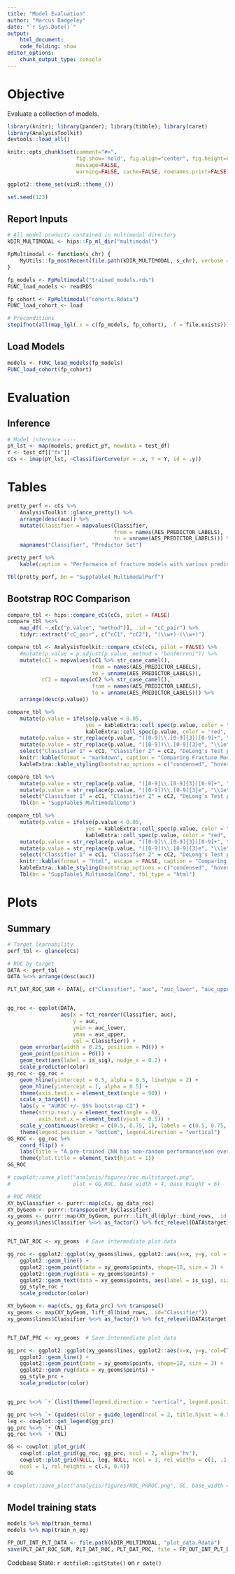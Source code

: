 ```yaml
---
title: "Model Evaluation"
author: "Marcus Badgeley"
date: "`r Sys.Date()`"
output:
    html_document:
    code_folding: show
editor_options:
    chunk_output_type: console
---
```


# Objective
Evaluate a collection of models.

```r
library(knitr); library(pander); library(tibble); library(caret)
library(AnalysisToolkit)
devtools::load_all()

knitr::opts_chunk$set(comment="#>",
                      fig.show='hold', fig.align="center", fig.height=8, fig.width=8,
                      message=FALSE,
                      warning=FALSE, cache=FALSE, rownames.print=FALSE)

ggplot2::theme_set(vizR::theme_())

set.seed(123)
```

## Report Inputs
```r
# All model products contained in multimodal directory
kDIR_MULTIMODAL <- hips::Fp_ml_dir("multimodal")

FpMultimodal <- function(s_chr) {
    MyUtils::fp_mostRecent(file.path(kDIR_MULTIMODAL, s_chr), verbose = TRUE)
}

fp_models <- FpMultimodal("trained_models.rds")
FUNC_load_models <- readRDS

fp_cohort <- FpMultimodal("cohorts.Rdata")
FUNC_load_cohort <- load

# Preconditions
stopifnot(all(map_lgl(.x = c(fp_models, fp_cohort), .f = file.exists)))
```


## Load Models
```r
models <- FUNC_load_models(fp_models)
FUNC_load_cohort(fp_cohort)
```


# Evaluation
## Inference
```r
# Model inference ----
pY_lst <- map(models, predict_pY, newdata = test_df)
Y <- test_df[["fx"]]
cCs <- imap(pY_lst, ~ClassifierCurve(pY = .x, Y = Y, id = .y))
```


# Tables
```r
pretty_perf <- cCs %>% 
    AnalysisToolkit::glance_pretty() %>% 
    arrange(desc(auc)) %>% 
    mutate(Classifier = mapvalues(Classifier, 
                                  from = names(AES_PREDICTOR_LABELS),
                                  to = unname(AES_PREDICTOR_LABELS))) %>% 
    mapnames("Classifier", "Predictor Set")

pretty_perf %>% 
    kable(caption = "Performance of fracture models with various predictor sets")

Tbl(pretty_perf, bn = "SuppTable4_MultimodalPerf")
```

## Bootstrap ROC Comparison
```r
compare_tbl <- hips::compare_cCs(cCs, pilot = FALSE)
compare_tbl %<>% 
    map_df( ~.x[c("p.value", "method")], .id = "cC_pair") %>%
    tidyr::extract("cC_pair", c("cC1", "cC2"), "(\\w+)-(\\w+)")

compare_tbl <- AnalysisToolkit::compare_cCs(cCs, pilot = FALSE) %>% 
    #mutate(p.value = p.adjust(p.value, method = "bonferroni")) %>% 
    mutate(cC1 = mapvalues(cC1 %>% str_case_camel(), 
                           from = names(AES_PREDICTOR_LABELS),
                           to = unname(AES_PREDICTOR_LABELS)),
           cC2 = mapvalues(cC2 %>% str_case_camel(), 
                           from = names(AES_PREDICTOR_LABELS),
                           to = unname(AES_PREDICTOR_LABELS))) %>% 
    arrange(desc(p.value))

compare_tbl %>% 
    mutate(p.value = ifelse(p.value < 0.05,
                         yes = kableExtra::cell_spec(p.value, color = "green", bold = TRUE),
                         kableExtra::cell_spec(p.value, color = "red", bold = FALSE))) %>%
    mutate(p.value = str_replace(p.value, "([0-9]\\.[0-9]{3})[0-9]+", "\\1")) %>% 
    mutate(p.value = str_replace(p.value, "([0-9])\\.[0-9]{3}e", "\\1e")) %>% 
    select("Classifier 1" = cC1, "Classifier 2" = cC2, "DeLong's Test p-value"=p.value) %>% 
    knitr::kable(format = "markdown", caption = "Comparing Fracture Models predicted by Various Predictor Sets.") %>%
    kableExtra::kable_styling(bootstrap_options = c("condensed", "hover", "striped"), full_width = FALSE)

compare_tbl %>% 
    mutate(p.value = str_replace(p.value, "([0-9]\\.[0-9]{3})[0-9]+", "\\1")) %>% 
    mutate(p.value = str_replace(p.value, "([0-9])\\.[0-9]{3}e", "\\1e")) %>% 
    select("Classifier 1" = cC1, "Classifier 2" = cC2, "DeLong's Test p-value"=p.value) %>% 
    Tbl(bn = "SuppTable5_MultimodalComp")

compare_tbl %>% 
    mutate(p.value = ifelse(p.value < 0.05,
                         yes = kableExtra::cell_spec(p.value, color = "green", bold = TRUE),
                         kableExtra::cell_spec(p.value, color = "red", bold = FALSE))) %>% 
    mutate(p.value = str_replace(p.value, "([0-9]\\.[0-9]{3})[0-9]+", "\\1")) %>% 
    mutate(p.value = str_replace(p.value, "([0-9])\\.[0-9]{3}e", "\\1e")) %>% 
    select("Classifier 1" = cC1, "Classifier 2" = cC2, "DeLong's Test p-value"=p.value) %>% 
    knitr::kable(format = "html", escape = FALSE, caption = "Comparing Fracture Models predicted by Various Predictor Sets.") %>%
    kableExtra::kable_styling(bootstrap_options = c("condensed", "hover", "striped"), full_width = FALSE) %>%
    Tbl(bn = "SuppTable5_MultimodalComp", tbl_type = "html")
```

# Plots
## Summary
```r
# Target learnability
perf_tbl <- glance(cCs)

# ROC by target
DATA <- perf_tbl
DATA %<>% arrange(desc(auc))

PLT_DAT_ROC_SUM <- DATA[, c("Classifier", "auc", "auc_lower", "auc_upper", "is_sig")]  # Collect data intermediates


gg_roc <- ggplot(DATA,
                 aes(x = fct_reorder(Classifier, auc),
                     y = auc,
                     ymin = auc_lower,
                     ymax = auc_upper,
                     col = Classifier)) +
    geom_errorbar(width = 0.25, position = Pd()) +
    geom_point(position = Pd()) +
    geom_text(aes(label = is_sig), nudge_x = 0.2) +
    scale_predictor(color)
gg_roc <- gg_roc +
    geom_hline(yintercept = 0.5, alpha = 0.5, linetype = 2) +
    geom_hline(yintercept = 1, alpha = 0.5) +
    theme(axis.text.x = element_text(angle = 90)) +
    scale_x_target() +
    labs(y = "AUROC +/- 95% bootstrap CI") +
    theme(strip.text.y = element_text(angle = 0),
          axis.text.x = element_text(vjust = 0.5)) +
    scale_y_continuous(breaks = c(0.5, 0.75, 1), labels = c(0.5, 0.75, 1)) +
    theme(legend.position = "bottom", legend.direction = "vertical")
GG_ROC <- gg_roc %+%
    coord_flip() +
    labs(title = "A pre-trained CNN has non-random performance\non every classification target attempted") +
    theme(plot.title = element_text(hjust = 1))
GG_ROC

# cowplot::save_plot("analysis/figures/roc_multitarget.png",
#                    plot = GG_ROC, base_width = 4, base_height = 6)
```


```r
# ROC PRROC
XY_byClassifier <- purrr::map(cCs, gg_data_roc)
XY_byGeom <- purrr::transpose(XY_byClassifier)
xy_geoms <- purrr::map(XY_byGeom, purrr::lift_dl(dplyr::bind_rows, .id = "Classifier"))
xy_geoms$lines$Classifier %<>% as_factor() %>% fct_relevel(DATA$target)


PLT_DAT_ROC <- xy_geoms  # Save intermediate plot data

gg_roc <- ggplot2::ggplot(xy_geoms$lines, ggplot2::aes(x=x, y=y, col = Classifier)) +
    ggplot2::geom_line() +
    ggplot2::geom_point(data = xy_geoms$points, shape=10, size = 3) +
    ggplot2::geom_rug(data = xy_geoms$points) +
    ggplot2::geom_text(data = xy_geoms$points, aes(label = is_sig), size = 5, nudge_y = 0.03, show.legend=FALSE) +
    gg_style_roc +
    scale_predictor(color)

XY_byGeom <- map(cCs, gg_data_prc) %>% transpose()
xy_geoms <- map(XY_byGeom, lift_dl(bind_rows, .id="Classifier"))
xy_geoms$lines$Classifier %<>% as_factor() %>% fct_relevel(DATA$target)


PLT_DAT_PRC <- xy_geoms  # Save intermediate plot data

gg_prc <- ggplot2::ggplot(xy_geoms$lines, ggplot2::aes(x=x, y=y, col=Classifier)) +
    ggplot2::geom_line() +
    ggplot2::geom_point(data = xy_geoms$points, shape=10, size = 3) +
    ggplot2::geom_rug(data = xy_geoms$points) +
    gg_style_prc +
    scale_predictor(color)


gg_prc %<>% `+`(list(theme(legend.direction = "vertical", legend.position = "bottom")))

gg_prc %<>% `+`(guides(color = guide_legend(ncol = 2, title.hjust = 0.5)))
leg <- cowplot::get_legend(gg_prc)
gg_prc %<>% `+`(NL)
gg_roc %<>% `+`(NL)

GG <- cowplot::plot_grid(
    cowplot::plot_grid(gg_roc, gg_prc, ncol = 2, align='hv'),
    cowplot::plot_grid(NULL, leg, NULL, ncol = 3, rel_widths = c(1, .1, 1)),
    ncol = 1, rel_heights = c(.6, 0.4))
GG

# cowplot::save_plot("analysis/figures/ROC_PRROC.png", GG, base_width = 4, base_height = 6)
```


## Model training stats
```r
models %>% map(train_terms)
models %>% map(train_n_eg)
```

```r
FP_OUT_INT_PLT_DATA <- file.path(kDIR_MULTIMODAL, "plot_data.Rdata")
save(PLT_DAT_ROC_SUM, PLT_DAT_ROC, PLT_DAT_PRC, file = FP_OUT_INT_PLT_DATA)
```


Codebase State: `r dotfileR::gitState()` on `r date()`
